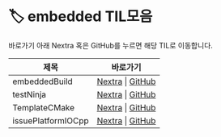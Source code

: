 
# 🏷️ embedded TIL모음

바로가기 아래 Nextra 혹은 GitHub를 누르면 해당 TIL로 이동합니다.

<LabelIcons />

| 제목 | 바로가기 |
|------|----------|
| embeddedBuild | [Nextra](/til/til-2025/til-07/13-embeddedBuild) \| [GitHub](https://github.com/MinHyeok-lee1/TIL/blob/main/2025/07/13-embeddedBuild.md) |
| testNinja | [Nextra](/til/til-2025/til-07/14-testNinja) \| [GitHub](https://github.com/MinHyeok-lee1/TIL/blob/main/2025/07/14-testNinja.md) |
| TemplateCMake | [Nextra](/til/til-2025/til-07/15-TemplateCMake) \| [GitHub](https://github.com/MinHyeok-lee1/TIL/blob/main/2025/07/15-TemplateCMake.md) |
| issuePlatformIOCpp | [Nextra](/til/til-2025/til-07/16-issuePlatformIOCpp) \| [GitHub](https://github.com/MinHyeok-lee1/TIL/blob/main/2025/07/16-issuePlatformIOCpp.md) |
